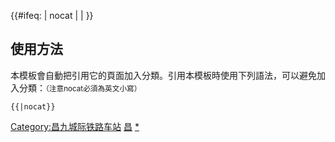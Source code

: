 {{鐵道路線|
| 模板名稱 = 昌九城际线
| 名稱 = [[昌九城际线]]
| 代表色 = #0033c9
| Logo = [[File:China_Railways.svg|17px]]
| 背景顏色 = #FFFFFF
| 車站列表 = [[九江站|九江]] - [[庐山站|庐山]] - [[德安站|德安]] - [[共青城站|共青城]] - [[永修站|永修]] - [[乐化站|乐化]] <<div style="display:inline-block; text-align: left; vertical-align:middle;">[[南昌站 (江西)|南昌]]<br />[[南昌西站|南昌西]]</div>
}}
<includeonly>{{#ifeq: {{{1}}} | nocat | <!--空--> | [[Category:昌九城际铁路车站]] }}</includeonly><noinclude>

==使用方法==
本模板會自動把引用它的頁面加入分類。引用本模板時使用下列語法，可以避免加入分類：<small>（注意nocat必須為英文小寫）</small>
 <nowiki>{{</nowiki>{{PAGENAME}}<nowiki>|nocat}}</nowiki>
[[Category:中國鐵路路線模板|昌]]
[[Category:昌九城际铁路车站|*]]
</noinclude>